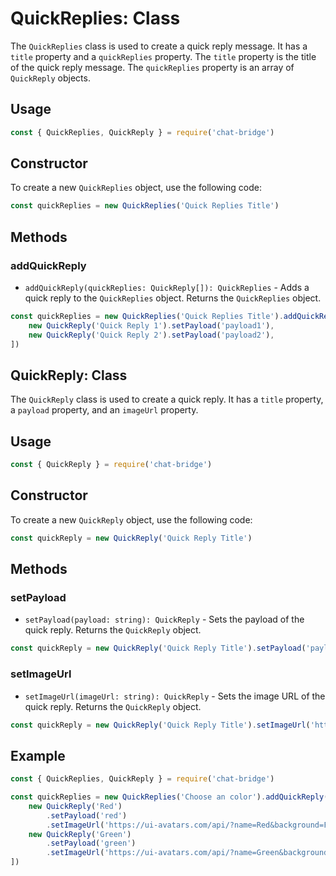 # QuickReplies: Class

The `QuickReplies` class is used to create a quick reply message. It has a `title` property and a `quickReplies`
property. The `title` property is the title of the quick reply message. The `quickReplies` property is an array of
`QuickReply` objects.

## Usage

```js copy
const { QuickReplies, QuickReply } = require('chat-bridge')
```

## Constructor

To create a new `QuickReplies` object, use the following code:

```js copy
const quickReplies = new QuickReplies('Quick Replies Title')
```

## Methods

### addQuickReply

-   `addQuickReply(quickReplies: QuickReply[]): QuickReplies` - Adds a quick reply to the `QuickReplies` object. Returns
    the `QuickReplies` object.

```js copy
const quickReplies = new QuickReplies('Quick Replies Title').addQuickReply([
    new QuickReply('Quick Reply 1').setPayload('payload1'),
    new QuickReply('Quick Reply 2').setPayload('payload2'),
])
```

## QuickReply: Class

The `QuickReply` class is used to create a quick reply. It has a `title` property, a `payload` property, and an
`imageUrl` property.

## Usage

```js copy
const { QuickReply } = require('chat-bridge')
```

## Constructor

To create a new `QuickReply` object, use the following code:

```js copy
const quickReply = new QuickReply('Quick Reply Title')
```

## Methods

### setPayload

-   `setPayload(payload: string): QuickReply` - Sets the payload of the quick reply. Returns the `QuickReply` object.

```js copy
const quickReply = new QuickReply('Quick Reply Title').setPayload('payload')
```

### setImageUrl

-   `setImageUrl(imageUrl: string): QuickReply` - Sets the image URL of the quick reply. Returns the `QuickReply`
    object.

```js copy
const quickReply = new QuickReply('Quick Reply Title').setImageUrl('https://example.com/image.png')
```

## Example

```js copy
const { QuickReplies, QuickReply } = require('chat-bridge')

const quickReplies = new QuickReplies('Choose an color').addQuickReply([
    new QuickReply('Red')
        .setPayload('red')
        .setImageUrl('https://ui-avatars.com/api/?name=Red&background=FF0000&color=FFFFFF'),
    new QuickReply('Green')
        .setPayload('green')
        .setImageUrl('https://ui-avatars.com/api/?name=Green&background=00FF00&color=FFFFFF'),
])
```
